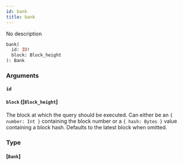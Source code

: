 ```yaml
---
id: bank
title: bank
---
```


No description

```graphql
bank(
  id: ID!
  block: Block_height
): Bank

```

### Arguments

#### `id` 

#### `block` ([`Block_height`]

The block at which the query should be executed. Can either be an `{ number: Int }` containing the block number or a `{ hash: Bytes }` value containing a block hash. Defaults to the latest block when omitted.

### Type

#### [`Bank`]
